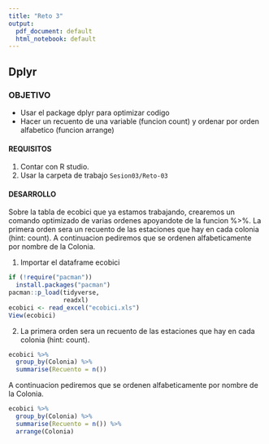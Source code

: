 ```yaml
---
title: "Reto 3"
output:
  pdf_document: default
  html_notebook: default
---
```

## Dplyr

### OBJETIVO
- Usar el package dplyr para optimizar codigo 
- Hacer un recuento de una variable (funcion count) y ordenar por orden alfabetico (funcion arrange)

#### REQUISITOS
1. Contar con R studio.
1. Usar la carpeta de trabajo `Sesion03/Reto-03`

#### DESARROLLO

Sobre la tabla de ecobici que ya estamos trabajando, crearemos un comando optimizado de varias ordenes apoyandote de la funcion %>%. La primera orden sera un recuento de las estaciones que hay en cada colonia (hint: count). A continuacion pediremos que se ordenen alfabeticamente por nombre de la Colonia. 

1. Importar el dataframe ecobici
```r
if (!require("pacman"))
  install.packages("pacman")
pacman::p_load(tidyverse,
               readxl)
ecobici <- read_excel("ecobici.xls")
View(ecobici)
```

2. La primera orden sera un recuento de las estaciones que hay en cada colonia (hint: count).
```r
ecobici %>% 
  group_by(Colonia) %>% 
  summarise(Recuento = n())
```
A continuacion pediremos que se ordenen alfabeticamente por nombre de la Colonia. 
```r
ecobici %>% 
  group_by(Colonia) %>% 
  summarise(Recuento = n()) %>% 
  arrange(Colonia)
```
